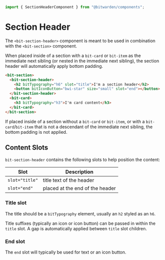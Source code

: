 

<Meta of={stories} />

```ts
import { SectionHeaderComponent } from "@bitwarden/components";
```

# Section Header

The `<bit-section-header>` component is meant to be used in combination with the `<bit-section>`
component.

When placed inside of a section with a `bit-card` or `bit-item` as the immediate next sibling (or
nested in the immediate next sibling), the section header will automatically apply bottom padding.

```html
<bit-section>
  <bit-section-header>
    <h2 bitTypography="h6" slot="title">I'm a section header</h2>
    <button bitIconButton="bwi-star" size="small" slot="end"></button>
  </bit-section-header>
  <bit-card>
    <h3 bitTypography="h3">I'm card content</h3>
  </bit-card>
</bit-section>
```

<Canvas>
  <Story of={stories.WithPadding} />
</Canvas>

If placed inside of a section without a `bit-card` or `bit-item`, or with a `bit-card`/`bit-item`
that is not a descendant of the immediate next sibling, the bottom padding is not applied.

<Canvas>
  <Story of={stories.WithoutPadding} />
</Canvas>

## Content Slots

`bit-section-header` contains the following slots to help position the content:

| Slot           | Description                     |
| -------------- | ------------------------------- |
| `slot="title"` | title text of the header        |
| `slot="end"`   | placed at the end of the header |

### Title slot

The title should be a `bitTypography` element, usually an `h2` styled as an `h6`.

<Canvas>
  <Story of={stories.OnlyTitle} />
</Canvas>

Title suffixes (typically an icon or icon button) can be passed in within the `title` slot. A gap is
automatically applied between `title` slot children.

<Canvas>
  <Story of={stories.TitleSuffix} />
</Canvas>

### End slot

The `end` slot will typically be used for text or an icon button.

<Canvas>
  <Story of={stories.TrailingText} />
</Canvas>

<Canvas>
  <Story of={stories.TrailingIcon} />
</Canvas>
